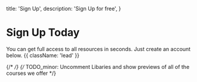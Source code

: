 
  title: 'Sign Up',
  description: 'Sign Up for free',
}

# Sign Up Today

You can get full access to all resources in seconds. Just create an account below. {{ className: 'lead' }}

<SignUp showPassword={true} />

{/* <Libraries /> */}
{/* TODO_minor: Uncomment Libaries and show previews of all of the courses we offer */}

